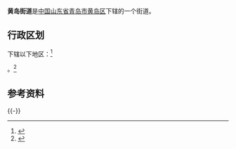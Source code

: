 {{中国乡级行政区|37/02/11/001/000}}
'''黄岛街道'''是[[中华人民共和国|中国]][[山东省|山东省]][[青岛市|青岛市]][[黄岛区|黄岛区]]下辖的一个街道。

== 行政区划 ==

{{PAGENAMEBASE}}下辖以下地区：<ref>{{PRC admin/ref sgc|37/02/11/001/000}}</ref>

{{PRC admin/children|37/02/11/001/000}}。<ref>{{Cite web|url=http://www.stats.gov.cn/tjsj/tjbz/tjyqhdmhcxhfdm/2015/37/02/11/370211001.html|title=统计用区划和城乡划分代码/山东省/青岛市/黄岛区/黄岛街道办事处|accessdate=2017-04-23|author=国家统计局|date=2015-09-30|publisher=}}</ref>

== 参考资料 ==
{{Reflist}}
{{-}}
{{青岛市黄岛区行政区划}}
{{PRC admin/navcat|37/02/11/001/000}}